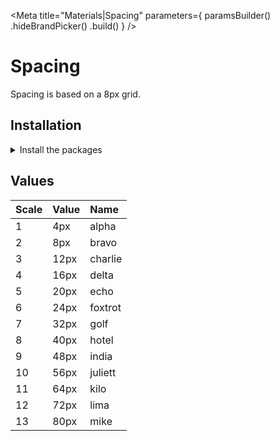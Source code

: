 
<Meta
    title="Materials|Spacing"
    parameters={
        paramsBuilder()
            .hideBrandPicker()
            .build()
    }
/>

<Anchor storyId="materials-spacing--values" />

# Spacing

Spacing is based on a 8px grid.

## Installation

<details><summary className="outline-0">Install the packages</summary>

Install from <a href={INSTALLATION_PAGE}>the React bundle</a> or as a single package:

```bash
npm install @orbit-ui/css-normalize @orbit-ui/tachyons
```

</details>

## Values

| Scale | Value | Name    |
| :---- | :---- | :------ |
| 1     | 4px   | alpha   |
| 2     | 8px   | bravo   |
| 3     | 12px  | charlie |
| 4     | 16px  | delta   |
| 5     | 20px  | echo    |
| 6     | 24px  | foxtrot |
| 7     | 32px  | golf    |
| 8     | 40px  | hotel   |
| 9     | 48px  | india   |
| 10    | 56px  | juliett |
| 11    | 64px  | kilo    |
| 12    | 72px  | lima    |
| 13    | 80px  | mike    |

<Story name="values">
    <div>
        <div>
            <div className="w1 h4 mb4 bg-sunray-400" />
        </div>
        <div>
            <div className="w2 h4 mb4 bg-sunray-400" />
        </div>
        <div>
            <div className="w3 h4 mb4 bg-sunray-400" />
        </div>
        <div>
            <div className="w4 h4 mb4 bg-sunray-400" />
        </div>
        <div>
            <div className="w5 h4 mb4 bg-sunray-400" />
        </div>
        <div>
            <div className="w6 h4 mb4 bg-sunray-400" />
        </div>
        <div>
            <div className="w7 h4 mb4 bg-sunray-400" />
        </div>
        <div>
            <div className="w8 h4 mb4 bg-sunray-400" />
        </div>
        <div>
            <div className="w9 h4 mb4 bg-sunray-400" />
        </div>
        <div>
            <div className="w10 h4 mb4 bg-sunray-400" />
        </div>
        <div>
            <div className="w11 h4 mb4 bg-sunray-400" />
        </div>
        <div>
            <div className="w12 h4 mb4 bg-sunray-400" />
        </div>
        <div>
            <div className="w13 h4 mb4 bg-sunray-400" />
        </div>
    </div>
</Story>
